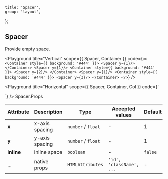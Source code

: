 
	title: 'Spacer',
	group: 'layout',
};

## Spacer

Provide empty space.

<Playground
	title="Vertical"
	scope={{ Spacer, Container }}
	code={`
<>
  <Container style={{ background: '#444' }}>
    <Spacer y={1}/>
  </Container>
  <Spacer y={1}/>
  <Container style={{ background: '#444' }}>
    <Spacer y={2}/>
  </Container>
  <Spacer y={1}/>
  <Container style={{ background: '#444' }}>
    <Spacer y={3}/>
  </Container>
</>
`}
/>

<Playground
	title="Horizontal"
	scope={{ Spacer, Container, Col }}
	code={`
<Container>
  <Col style={{ background: '#444' }} />
  <Spacer x={5}/>
  <Col style={{ background: '#444' }} />
</Container>
`}
/>

<Attributes edit="/pages/en-us/components/spacer.mdx">
<Attributes.Title>Spacer.Props</Attributes.Title>

| Attribute  | Description    | Type               | Accepted values          | Default |
| ---------- | -------------- | ------------------ | ------------------------ | ------- |
| **x**      | x-axis spacing | `number` / `float` | -                        | 1       |
| **y**      | y-axis spacing | `number` / `float` | -                        | 1       |
| **inline** | inline space   | `boolean`          | -                        | `false` |
| ...        | native props   | `HTMLAttributes`   | `'id', 'className', ...` | -       |

</Attributes>

